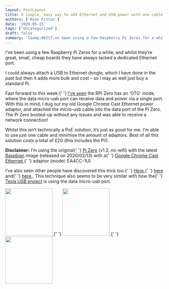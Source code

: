 ```yaml
---
layout: PostLayout
title: A simple, easy way to add Ethernet and USB power with one cable to a Raspberry Pi Zero
authors: ['Ryan Fitton']
date: '2020-05-15'
tags: ['Uncategorized']
draft: false
summary: 'I&amp;#8217;ve been using a few Raspberry Pi Zeros for a while, and whilst they&amp;#8217;re great, small, cheap boards they have always lacked a dedicated Ethernet port. I could always attach a USB to Ethernet dongle, which I have done in the past but then it adds more bulk and cost &amp;#8211; so I may as [&amp;hellip;]'
---
```


<p>
  I&#8217;ve been using a few Raspberry Pi Zeros for a while, and whilst they&#8217;re great, small,
  cheap boards they have always lacked a dedicated Ethernet port.
</p>
<p>
  I could always attach a USB to Ethernet dongle, which I have done in the past but then it adds
  more bulk and cost &#8211; so I may as well just buy a standard Pi.
</p>
<p>
  Fast forward to this week:{' '}
  <a href="https://www.circuitbasics.com/raspberry-pi-zero-ethernet-gadget/">I&#8217;ve seen</a> the
  RPI Zero has an &#8216;OTG&#8217; mode, where the data micro-usb port can receive data and power
  via a single port. With this in mind, I dug out my old Google Chrome Cast Ethernet power adaptor,
  and attached the micro-usb cable into the data port of the Pi Zero. The Pi Zero booted-up without
  any issues and was able to receive a network connection!
</p>
<p>
  Whilst this isn&#8217;t technically a PoE solution, it&#8217;s just as good for me. I&#8217;m able
  to use just one cable and minimise the amount of adaptors. Best of all this solution costs a total
  of £20 (this includes the Pi!).
</p>
<p>
  <strong>Disclaimer:</strong> I&#8217;m using the original{' '}
  <a href="https://thepihut.com/products/raspberry-pi-zero">Pi Zero</a> (v1.3, no-wifi) with the
  latest <a href="https://www.raspberrypi.org/downloads/">Raspbian</a> image (released on
  2020/02/13) with a{' '}
  <a href="https://store.google.com/gb/product/ethernet_adapter_for_chromecast">
    Google Chrome Cast Ethernet
  </a>{' '}
  adaptor (model: EA4CC-1U)
</p>
<p>
  I&#8217;ve also seen other people have discovered this trick too:{' '}
  <a href="https://www.raspberrypi.org/forums/viewtopic.php?t=131379">Here</a>,{' '}
  <a href="http://www.makerspace-uk.co.uk/raspberry-pi-zero-networking-solutions/">here</a> and{' '}
  <a href="https://www.reddit.com/r/raspberry_pi/comments/3zha14/pizero_works_out_of_the_box_with_a_chromecast/">
    here
  </a>
  . This technique also seems to be very similar with how the{' '}
  <a href="https://github.com/marcone/teslausb">Tesla USB project</a> is using the data micro-usb
  port.
</p>
<p>
  <a href="/static/img/blog/2020/05/rpi-zero-3.jpg">
    <img
      loading="lazy"
      src="/static/img/blog/2020/05/rpi-zero-3-150x150.jpg"
      alt=""
      width="150"
      height="150"
    />
  </a>{' '}
  <a href="/static/img/blog/2020/05/rpi-zero-2.jpg">
    <img
      loading="lazy"
      src="/static/img/blog/2020/05/rpi-zero-2-150x150.jpg"
      alt=""
      width="150"
      height="150"
    />
  </a>{' '}
  <a href="/static/img/blog/2020/05/rpi-zero-1.jpg">
    <img
      loading="lazy"
      src="/static/img/blog/2020/05/rpi-zero-1-150x150.jpg"
      alt=""
      width="150"
      height="150"
    />
  </a>
</p>
